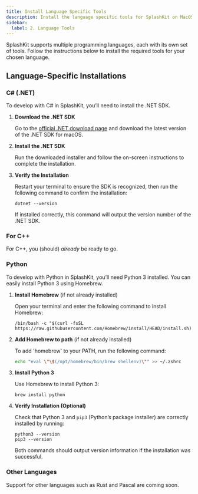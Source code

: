 ```yaml
---
title: Install Language Specific Tools
description: Install the language specific tools for SplashKit on MacOS.
sidebar:
  label: 2. Language Tools
---
```



SplashKit supports multiple programming languages, each with its own set of tools. Follow the instructions below to install the required tools for your chosen language.

## Language-Specific Installations

### C# (.NET)

To develop with C# in SplashKit, you’ll need to install the .NET SDK.

<Steps>

1. **Download the .NET SDK**  

   Go to the [official .NET download page](https://dotnet.microsoft.com/download) and download the latest version of the .NET SDK for macOS.

2. **Install the .NET SDK**  

   Run the downloaded installer and follow the on-screen instructions to complete the installation.

3. **Verify the Installation**  

   Restart your terminal to ensure the SDK is recognized, then run the following command to confirm the installation:

   ```shell
   dotnet --version
   ```

   If installed correctly, this command will output the version number of the .NET SDK.

</Steps>

### For C++

For C++, you (should) _already_ be ready to go.

### Python

To develop with Python in SplashKit, you’ll need Python 3 installed. You can easily install Python 3 using Homebrew.

<Steps>

1. **Install Homebrew** (if not already installed)  

   Open your terminal and enter the following command to install Homebrew:

   ```shell
   /bin/bash -c "$(curl -fsSL https://raw.githubusercontent.com/Homebrew/install/HEAD/install.sh)"
   ```

2. **Add Homebrew to path** (if not already installed)

   To add 'homebrew' to your PATH, run the following command:

   ```zsh
   echo "eval \"\$(/opt/homebrew/bin/brew shellenv)\"" >> ~/.zshrc
   ```

3. **Install Python 3**  

   Use Homebrew to install Python 3:

   ```shell
   brew install python
   ```

4. **Verify Installation (Optional)**

   Check that Python 3 and `pip3` (Python’s package installer) are correctly installed by running:

   ```shell
   python3 --version
   pip3 --version
   ```

   Both commands should output version information if the installation was successful.

</Steps>

### Other Languages

Support for other languages such as Rust and Pascal are coming soon.

